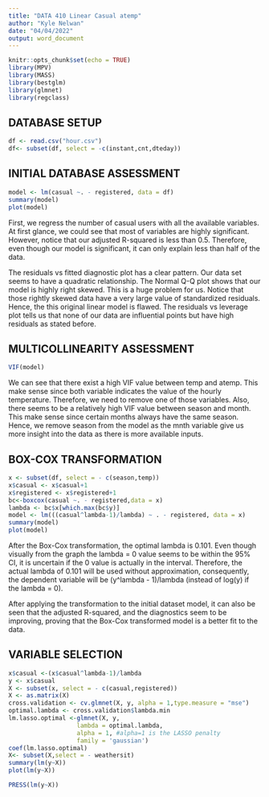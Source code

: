 ---
title: "DATA 410 Linear Casual atemp"
author: "Kyle Nelwan"
date: "04/04/2022"
output: word_document
---

```{r setup, include=FALSE}
knitr::opts_chunk$set(echo = TRUE)
library(MPV)
library(MASS)
library(bestglm)
library(glmnet)
library(regclass)
```

## DATABASE SETUP

```{r initialize}
df <- read.csv("hour.csv")
df<- subset(df, select = -c(instant,cnt,dteday))
```

## INITIAL DATABASE ASSESSMENT

```{r model 1 casual initial assessment}
model <- lm(casual ~. - registered, data = df)
summary(model)
plot(model)
```
First, we regress the number of casual users with all the available variables. At first glance, we could see that most of variables are highly significant. However, notice that our adjusted R-squared is less than 0.5. Therefore, even though our model is significant, it can only explain less than half of the data.

The residuals vs fitted diagnostic plot has a clear pattern. Our data set seems to have a quadratic relationship.
The Normal Q-Q plot shows that our model is highly right skewed. This is a huge problem for us. Notice that those rightly skewed data have a very large value of standardized residuals. Hence, the this original linear model is flawed.
The residuals vs leverage plot tells us that none of our data are influential points but have high residuals as stated before.

## MULTICOLLINEARITY ASSESSMENT

```{r model 1 casual VIF}
VIF(model)
```
We can see that there exist a high VIF value between temp and atemp. This make sense since both variable indicates the value of the hourly temperature. Therefore, we need to remove one of those variables.
Also, there seems to be a relatively high VIF value between season and month. This make sense since certain months always have the same season. Hence, we remove season from the model as the mnth variable give us more insight into the data as there is more available inputs. 

## BOX-COX TRANSFORMATION

```{r model 2 atemp casual boxcox}
x <- subset(df, select = - c(season,temp))
x$casual <- x$casual+1
x$registered <- x$registered+1
bc<-boxcox(casual ~. - registered,data = x)
lambda <- bc$x[which.max(bc$y)]
model <- lm(((casual^lambda-1)/lambda) ~ . - registered, data = x)
summary(model)
plot(model)
```

After the Box-Cox transformation, the optimal lambda is 0.101. Even though visually from the graph the lambda = 0 value seems to be within the 95% CI, it is uncertain if the 0 value is actually in the interval. Therefore, the actual lambda of 0.101 will be used without approximation, consequently, the dependent variable will be (y^lambda - 1)/lambda (instead of log(y) if the lambda = 0).

After applying the transformation to the initial dataset model, it can also be seen that the adjusted R-squared, and the diagnostics seem to be improving, proving that the Box-Cox transformed model is a better fit to the data.

## VARIABLE SELECTION

```{r model 3 casual atemp LASSO}
x$casual <-(x$casual^lambda-1)/lambda
y <- x$casual
X <- subset(x, select = - c(casual,registered))
X <- as.matrix(X)
cross.validation <- cv.glmnet(X, y, alpha = 1,type.measure = "mse") 
optimal.lambda <- cross.validation$lambda.min
lm.lasso.optimal <-glmnet(X, y, 
                   lambda = optimal.lambda,
                   alpha = 1, #alpha=1 is the LASSO penalty
                   family = 'gaussian')
coef(lm.lasso.optimal)
X<- subset(X,select = - weathersit)
summary(lm(y~X))
plot(lm(y~X))
```

```{r press}
PRESS(lm(y~X))
```